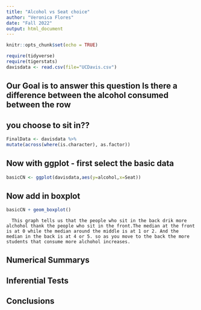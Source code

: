 ```yaml
---
title: "Alcohol vs Seat choice"
author: "Veronica Flores"
date: "Fall 2022"
output: html_document
---
```


```r
knitr::opts_chunk$set(echo = TRUE)
```

```r
require(tidyverse)
require(tigerstats)
davisdata <- read.csv(file="UCDavis.csv")
```
## Our Goal is to answer this question Is there a difference between the alcohol consumed between the row
## you choose to sit in??
```r
FinalData <- davisdata %>%
mutate(across(where(is.character), as.factor))
```
## Now with ggplot - first select the basic data

```r
basicCN <- ggplot(davisdata,aes(y=alcohol,x=Seat))
```
## Now add in boxplot

```r
basicCN + geom_boxplot()
```
  
      This graph tells us that the people who sit in the back drik more alchohol thank the people who sit in the front.The median at the front is at 0 while the median around the middle is at 1 or 2. And the median in the back is at 4 or 5. so as you move to the back the more students that consume more alchohol increases. 
  


## Numerical Summarys 

## Inferential Tests

## Conclusions


